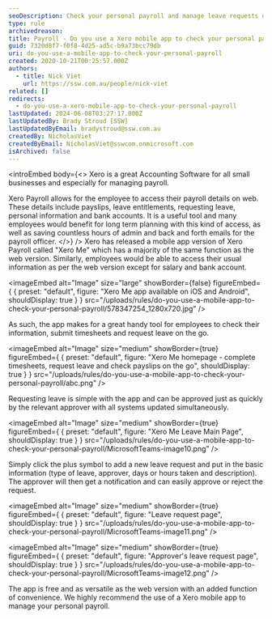 ```yaml
---
seoDescription: Check your personal payroll and manage leave requests on-the-go with Xero's mobile app, ideal for convenient access to payslips, bank accounts, and employee information.
type: rule
archivedreason:
title: Payroll - Do you use a Xero mobile app to check your personal payroll?
guid: 7320d8f7-f0f8-4d25-ad5c-b9a73bcc79db
uri: do-you-use-a-mobile-app-to-check-your-personal-payroll
created: 2020-10-21T00:25:57.000Z
authors:
  - title: Nick Viet
    url: https://ssw.com.au/people/nick-viet
related: []
redirects:
  - do-you-use-a-xero-mobile-app-to-check-your-personal-payroll
lastUpdated: 2024-06-08T03:27:17.000Z
lastUpdatedBy: Brady Stroud [SSW]
lastUpdatedByEmail: bradystroud@ssw.com.au
createdBy: NicholasViet
createdByEmail: NicholasViet@sswcom.onmicrosoft.com
isArchived: false
---
```


<introEmbed
  body={<>
Xero is a great Accounting Software for all small businesses and especially for managing payroll.

Xero Payroll allows for the employee to access their payroll details on web. These details include payslips, leave entitlements, requesting leave, personal information and bank accounts. It is a useful tool and many employees would benefit for long term planning with this kind of access, as well as saving countless hours of admin and back and forth emails for the payroll officer.
  </>}
/>
Xero has released a mobile app version of Xero Payroll called "Xero Me" which has a majority of the same function as the web version. Similarly, employees would be able to access their usual information as per the web version except for salary and bank account.


<imageEmbed
  alt="Image"
  size="large"
  showBorder={false}
  figureEmbed={ {
    preset: "default",
    figure: "Xero Me app available on iOS and Android",
    shouldDisplay: true
  } }
  src="/uploads/rules/do-you-use-a-mobile-app-to-check-your-personal-payroll/578347254_1280x720.jpg"
/>

As such, the app makes for a great handy tool for employees to check their information, submit timesheets and request leave on the go.

<imageEmbed
  alt="Image"
  size="medium"
  showBorder={true}
  figureEmbed={ {
    preset: "default",
    figure: "Xero Me homepage - complete timesheets, request leave and check payslips on the go",
    shouldDisplay: true
  } }
  src="/uploads/rules/do-you-use-a-mobile-app-to-check-your-personal-payroll/abc.png"
/>

Requesting leave is simple with the app and can be approved just as quickly by the relevant approver with all systems updated simultaneously.

<imageEmbed
  alt="Image"
  size="medium"
  showBorder={true}
  figureEmbed={ {
    preset: "default",
    figure: "Xero Me Leave Main Page",
    shouldDisplay: true
  } }
  src="/uploads/rules/do-you-use-a-mobile-app-to-check-your-personal-payroll/MicrosoftTeams-image10.png"
/>

Simply click the plus symbol to add a new leave request and put in the basic information (type of leave, approver, days or hours taken and description). The approver will then get a notification and can easily approve or reject the request.

<imageEmbed
  alt="Image"
  size="medium"
  showBorder={true}
  figureEmbed={ {
    preset: "default",
    figure: "Leave request page",
    shouldDisplay: true
  } }
  src="/uploads/rules/do-you-use-a-mobile-app-to-check-your-personal-payroll/MicrosoftTeams-image11.png"
/>

<imageEmbed
  alt="Image"
  size="medium"
  showBorder={true}
  figureEmbed={ {
    preset: "default",
    figure: "Approver's leave request page",
    shouldDisplay: true
  } }
  src="/uploads/rules/do-you-use-a-mobile-app-to-check-your-personal-payroll/MicrosoftTeams-image12.png"
/>

The app is free and as versatile as the web version with an added function of convenience. We highly recommend the use of a Xero mobile app to manage your personal payroll.
